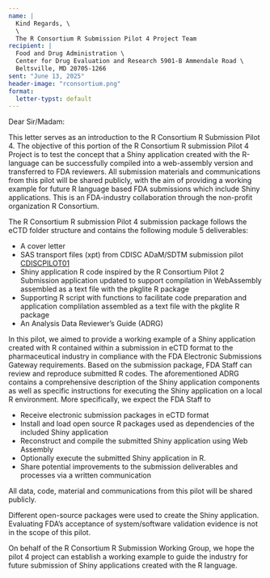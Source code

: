```yaml
---
name: |
  Kind Regards, \
  \ 
  The R Consortium R Submission Pilot 4 Project Team
recipient: |
  Food and Drug Administration \
  Center for Drug Evaluation and Research 5901-B Ammendale Road \
  Beltsville, MD 20705-1266
sent: "June 13, 2025"
header-image: "rconsortium.png"
format:
  letter-typst: default
---
```


Dear Sir/Madam:

This letter serves as an introduction to the R Consortium R Submission Pilot 4. The objective of this portion of the R Consortium R submission Pilot 4 Project is to test the concept that a Shiny application created with the R-language can be successfully compiled into a web-assembly version and transferred to FDA reviewers. All submission materials and communications from this pilot will be shared publicly, with the aim of providing a working example for future R language based FDA submissions which include Shiny applications. This is an FDA-industry collaboration through the non-profit organization R Consortium.

The R Consortium R submission Pilot 4 submission package follows the eCTD folder structure and contains the following module 5 deliverables:

- A cover letter
- SAS transport files (xpt) from CDISC ADaM/SDTM submission pilot <u>CDISCPILOT01</u>
- Shiny application R code inspired by the R Consortium Pilot 2 Submission application updated to support compilation in WebAssembly assembled as a text file with the pkglite R package
- Supporting R script with functions to facilitate code preparation and application complilation assembled as a text file with the pkglite R package 
- An Analysis Data Reviewer's Guide (ADRG)

In this pilot, we aimed to provide a working example of a Shiny application created with R contained within a submission in eCTD format to the pharmaceutical industry in compliance with the FDA Electronic Submissions Gateway requirements. Based on the submission package, FDA Staff can review and reproduce submitted R codes. The aforementioned ADRG contains a comprehensive description of the Shiny application components as well as specific instructions for executing the Shiny application on a local R environment. More specifically, we expect the FDA Staff to

- Receive electronic submission packages in eCTD format
- Install and load open source R packages used as dependencies of the included Shiny application
- Reconstruct and compile the submitted Shiny application using Web Assembly
- Optionally execute the submitted Shiny application in R.
- Share potential improvements to the submission deliverables and processes via a written communication

All data, code, material and communications from this pilot will be shared publicly.

Different open-source packages were used to create the Shiny application. Evaluating FDA’s acceptance of system/software validation evidence is not in the scope of this pilot.

On behalf of the R Consortium R Submission Working Group, we hope the pilot 4 project can establish a working example to guide the industry for future submission of Shiny applications created with the R language.

